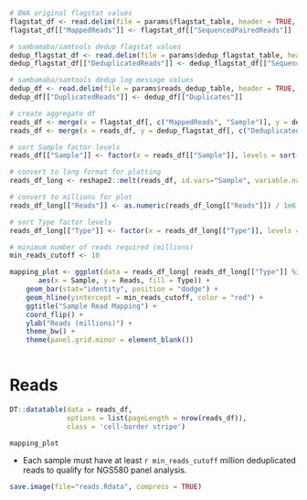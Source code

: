 ```r
# BWA original flagstat values
flagstat_df <- read.delim(file = params$flagstat_table, header = TRUE, sep = '\t') 
flagstat_df[["MappedReads"]] <- flagstat_df[["SequencedPairedReads"]]

# sambamaba/samtools dedup flagstat values
dedup_flagstat_df <- read.delim(file = params$dedup_flagstat_table, header = TRUE, sep = '\t')
dedup_flagstat_df[["DeduplicatedReads"]] <- dedup_flagstat_df[["SequencedPairedReads"]]

# sambamaba/samtools dedup log message values
dedup_df <- read.delim(file = params$reads_dedup_table, header = TRUE, sep = '\t')
dedup_df[["DuplicatedReads"]] <- dedup_df[["Duplicates"]]

# create aggregate df
reads_df <- merge(x = flagstat_df[, c("MappedReads", "Sample")], y = dedup_df[, c("DuplicatedReads", "Sample")], by = "Sample")
reads_df <- merge(x = reads_df, y = dedup_flagstat_df[, c("DeduplicatedReads", "Sample")], by = "Sample")

# sort Sample factor levels
reads_df[["Sample"]] <- factor(x = reads_df[["Sample"]], levels = sort(unique(as.character(reads_df[["Sample"]]), decreasing = TRUE)))

# convert to long format for plotting
reads_df_long <- reshape2::melt(reads_df, id.vars="Sample", variable.name="Type", value.name="Reads")

# convert to millions for plot
reads_df_long[["Reads"]] <- as.numeric(reads_df_long[["Reads"]]) / 1e6

# sort Type factor levels
reads_df_long[["Type"]] <- factor(x = reads_df_long[["Type"]], levels = sort(unique(as.character(reads_df_long[["Type"]]), decreasing = TRUE)))

# minimum number of reads required (millions)
min_reads_cutoff <- 10

mapping_plot <- ggplot(data = reads_df_long[ reads_df_long[["Type"]] %in% c("MappedReads", "DeduplicatedReads") , ], 
       aes(x = Sample, y = Reads, fill = Type)) + 
    geom_bar(stat="identity", position = "dodge") +
    geom_hline(yintercept = min_reads_cutoff, color = "red") +
    ggtitle("Sample Read Mapping") +
    coord_flip() +
    ylab("Reads (millions)") +
    theme_bw() +
    theme(panel.grid.minor = element_blank())
    
```

# Reads

```r
DT::datatable(data = reads_df,
              options = list(pageLength = nrow(reads_df)),
              class = 'cell-border stripe')
```

```r
mapping_plot
```

- Each sample must have at least `r min_reads_cutoff` million deduplicated reads to qualify for NGS580 panel analysis.

```r
save.image(file="reads.Rdata", compress = TRUE)
```
